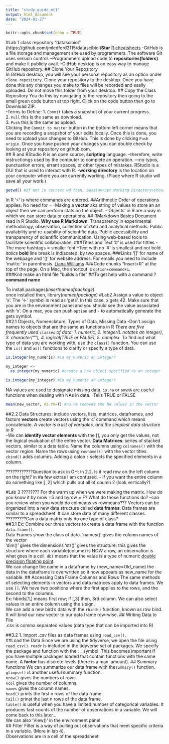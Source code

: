 ```yaml
---
title: "study_guide_mt1"
output: html_document
date: "2024-01-27"
---
```


```r
knitr::opts_chunk$set(echo = TRUE)
```

#Lab 1 
class repository "datascibiol" (https://github.com/jmledford3115/datascibiol)**Star**
[R cheatsheets](https://posit.co/resources/cheatsheets/)
-GitHub is a file storage and management site used by programmers. The software Git uses version control. 
--Programmers upload code to **repositories(folders)** and make it publicly avail.
-GitHub desktop is an easy way to manage GitHub repository. 
## Clone Your Repository  
In GitHub desktop, you will see your personal repository as an option under `clone repository`. Clone your repository to the desktop. Once you have done this any changes you make to files will be recorded and easily uploaded. Do not move this folder from your desktop. 
## Copy the Class Repository
You do this by navigating to the repository then going to the small green code button at top right. Click on the code button then go to Download ZIP.  
-Terms to Define: 
1. `Commit` takes a snapshot of your current progress.    
2. `Pull` this is the same as download.     
3. `Push` this is the same as upload.  
Clicking the `Commit to master` button in the bottom left corner means that you are recording a snapshot of your edits locally. Once this is done, you need to upload your changes to GitHub. This is done by clicking `Push origin`. Once you have pushed your changes you can double check by looking at your repository on github.com.    
## R and RStudio
R is an open source, **scripting** language. 
--therefore, write instructiongs used by the computer to complete an operation.
---no typos, punctuation errors, errant spaces, or other types of mistakes. 
RStudio is a GUI that is used to interact with R. 
-**working directory** is the location on your computer where you are currently working. (Place where R studio will save all your work.)
```r
getwd() #if not in correct wd then, Session>Set Working Directory>Choose Directory>Desktop>
```
In R '>' is where commands are entered. 
##Arithmetic
Order of operations applies. No need for = 
-Making a **vector** aka string of values to store an an object then we can perform stats on the object. 
--'Objects' in R are a way in which we can store data or operations. 
## RMarkdown Basics 
Document read in R Studio. 
**Why use R Markdown**. 
Transparency in experimental methodology, observation, collection of data and analytical methods.
Public availability and re-usability of scientific data.
Public accessibility and transparency of scientific communication.
Using web-based tools to facilitate scientific collaboration.
###Titles and Text
'#' is used for tittles 
-The more hashtags = smaller font
--Text with no '#' is smallest and not bold. 
_italics_
**bold**
line break is indiacated. 
by two spaces. 
###Links
'[]' for name of the webpage and '()' for website address. 
For emails you need to include 'malito:' in parenthesis. [Liana Williams](malito:lcwilliams@ucdavis.edu)
###Code chunks 
 "Insert>R" at the top of the page. On a Mac, the shortcut is `option+command+i`.  
###Knit 
make an html file "builds a file" 
##To get help with a command 
?**command name**

To install.packages(_insertnameofpackage_)  
once installed then, library(_nameofpackage_)
#Lab2 
Assign a value to object 'x'. The '<-' symbol is read as 'gets'. In this case, x gets 42. Make sure that you are in the environment panel and you should see the value associated with 'x'. On a mac, you can push `option` and `-` to automatically generate the gets symbol.  
##2.1 Objects, Nomenclature, Types of Data, Missing Data
-Don't assign names to objects that are the same as functions in R 
*There are five frequently used `classes` of data: 1. numeric, 2. integer(L notates an integer), 3. character(""), 4. logical(TRUE or FALSE), 5. complex.*
To find out what type of data you are working with, use the `class()` function.
You can use the `is()` and `as()` functions to clarify or specify a type of data.
```r
is.integer(my_numeric) #is my_numeric an integer?
```

```r
my_integer <- 
  as.integer(my_numeric) #create a new object specified as an integer
```

```r
is.integer(my_integer) #is my_numeric an integer?
```
NA values are used to designate missing data. `is.na` or `anyNA` are useful functions when dealing with NAs in data.
-Tells TRUE or FALSE 
```r
mean(new_vector, na.rm=T) #na.rm removes the NA values in the vector
```
##2.2 
Data Structures: include vectors, lists, matrices, dataframes, and factors 
**vectors** create vectors using the 'c' command which means concatenate. 
*A vector is a list of variables, and the simplest data structure in R*  
--We can **identify vector elements** with the [], you only get the values, not the logical evaluation of the entire vector.
**Data Matrices**: series of stacked vectors, similar to a data table. 
Name the columns using `colnames()` with the vector region.
Name the rows using `rownames()` with the vector titles.
`cbind()` adds columns.
Adding a colon `:` selects the specified elements in a column.  

????????????Question to ask in OH; in 2.2. is it read row on the left column on the right? in #a few extras I am confused. 
- if you want the entire column do something like [ ,2] which pulls out all of coumn 2 (look vertically?)


#Lab 3 
???????? For the warm up when we were making the matrix. How do you know it by nrow =5 and byrow = F? What do those functions do?
--can you review when you would do colmeans vs rowmeans???
Vectors can be organized into a new data structure called **data frames**. 
Data frames are similar to a spreadsheet. It can store data of many different classes. ?????????Can a data matrix only do one type of class?  
##3.1 
Ex: Combine our three vectors to create a data frame with the function `data.frame()`.  
Data Frames show the class of data.
'names()' gives the column names of the vector  
'dim()' gives the dimensions
'str()' gives the structure; this gives the structure where each variable(column) is NOW a row, an observation is what goes in a cell.
`dbl` means that the value is a type of numeric [double precision floating point](http://uc-r.github.io/integer_double/).  
We can change the name in a dataframe by (new_name=Old_name) the data in the dataframe is overwritten so it now appears as new_name for the variable. 
## Accessing Data Frame Columns and Rows 
The same methods of selecting elements in vectors and data matrices apply to data frames. We use `[]`. We have two positions where the first applies to the rows, and the second to the columns.  
Ex: hbirds[1,] means first row; if [,3] then, 3rd column.
We can also select values in an entire column using the `$` sign.  
We can add a new bird's data with the `rbind()` function, known as row bind. It will bind our new vector to our data frame row-wise.
## Writing Data to File  
.csv is comma separated values (data type that can be imported into R)

##3.2 
1. Import .csv files as data frames using `read_csv()`.  
##Load the Data 
Since we are using the tidyverse, we open the file using `read_csv()`. `readr` is included in the tidyverse set of packages. We specify the package and function with the `::` symbol. This becomes important if you have multiple packages loaded that contain functions with the same name. 
A **factor** has discrete levels (there is a max. amount). 
## Summary functions
We can summarize our data frame with the`summary()` function.  
`glimpse()` is another useful summary function.  
`nrow()` gives the numbers of rows.  
`ncol` gives the number of columns.  
`names` gives the column names.  
`head()` prints the first n rows of the data frame.  
`tail()` prinst the last n rows of the data frame.  
`table()` is useful when you have a limited number of categorical variables. It produces fast counts of the number of observations in a variable. We will come back to this later...   
We can also 'View()' in the environment panel  
## Filter
Filter is a way of pulling out observations that meet specific criteria in a variable. (More in lab 4).   
Observations are in a cell of the spreadsheet  

